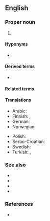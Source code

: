 ==English==

===Proper noun===
{{head|en|proper noun}}

# {{lb|en|computer languages}} {{initialism of|en|Extensible Markup Language|nodot=1}} {{gloss|a flexible text format for creating structured computer documents in machine-readable form.}}

====Hyponyms====
* {{l|en|FXML}}

====Derived terms====
* {{l|en|XMLNS}}

====Related terms====
{{rel4|en
|XHTML
|XLink
|XMI
|XPath
|XPointer
|XSLT
}}

====Translations====
{{trans-top|extensible markup language}}
* Arabic: {{t|ar|إكس إم إل|tr=إكْسْ إمْ إلْ}}
* Finnish: {{t+|fi|XML}}, {{t|fi|[[XML]]-[[kieli]]}}
* German: {{t+|de|XML}}
* Norwegian: {{t+|no|XML|n}}
{{trans-mid}}
* Polish: {{t+|pl|XML}}
* Serbo-Croatian: {{t|sh|XML|m}}
* Swedish: {{t+|sv|XML|n}}
* Turkish: {{t+|tr|GİD}}, {{t+|tr|XML}}
{{trans-bottom}}

===See also===
* {{l|en|HTML}}
* {{l|en|SGML}}
* {{l|en|XAML}}
* {{l|en|XUL}}

===References===
* {{pedia}}